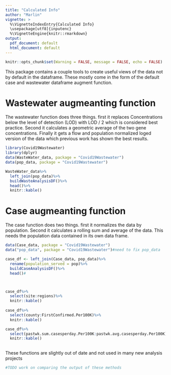 ```yaml
---
title: "Calculated Info"
author: "Marlin"
vignette: >
  %\VignetteIndexEntry{Calculated Info}
  \usepackage[utf8]{inputenc}
  %\VignetteEngine{knitr::rmarkdown}
output:
  pdf_document: default
  html_document: default
---
```


```r
knitr::opts_chunk$set(Warning = FALSE, message = FALSE, echo = FALSE)
```

This package contains a couple tools to create useful views of the data not by default in the dataframe. These mostly come in the form of the default case and wastewater dataframe augment function.

# Wastewater augmeanting function
The wastewater function does three things. first it replaces Concentrations below the level of detection (LOD) with LOD / 2 which is considered best practice. Second it calculates a geometric average of the two gene concentrations. Finally it gets a flow and population normalized loged version of the data which previous work has shown the best results.

```r
library(Covid19Wastewater)
library(dplyr)
data(WasteWater_data, package = "Covid19Wastewater")
data(pop_data, package = "Covid19Wastewater")

WasteWater_data%>%
  left_join(pop_data)%>%
  buildWasteAnalysisDF()%>%
  head()%>%
  knitr::kable()
```
# Case augmeanting function
The case function does two things. first it normalizes the data by population. Second it calculates a rolling sum and average of the data. This needs the population data contained in its own data frame.
```r


data(Case_data, package = "Covid19Wastewater")
data("pop_data", package = "Covid19Wastewater")#need to fix pop_data

case_df <- left_join(Case_data, pop_data)%>%
  rename(population_served = pop)%>%
  buildCaseAnalysisDF()%>%
  head()#



case_df%>%
  select(site:regions)%>%
  knitr::kable()
  
case_df%>%
  select(county:FirstConfirmed.Per100K)%>%
  knitr::kable()

case_df%>%
  select(pastwk.sum.casesperday.Per100K:pastwk.avg.casesperday.Per100K)%>%
  knitr::kable()
  
```

These functions are slightly out of date and not used in many new analysis projects
```r
#TODO work on comparing the output of these methods 
```